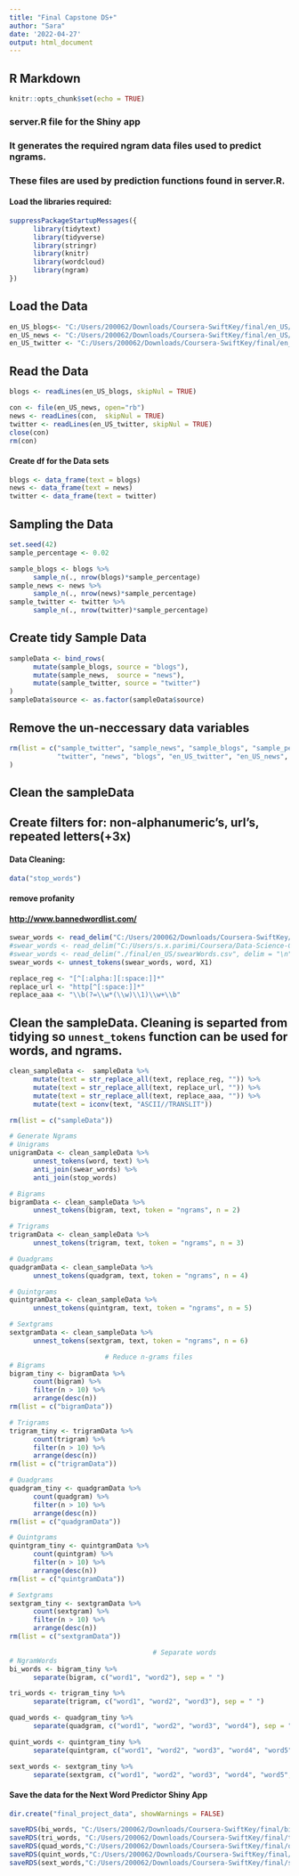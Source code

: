 ---
title: "Final Capstone DS+"
author: "Sara"
date: '2022-04-27'
output: html_document
---

## R Markdown
```{r setup, include=FALSE}
knitr::opts_chunk$set(echo = TRUE)
```

### server.R file for the Shiny app

### It generates the required ngram data files used to predict ngrams.

### These files are used by prediction functions found in server.R.


#### Load the libraries required:

```{r}
suppressPackageStartupMessages({
      library(tidytext)
      library(tidyverse)
      library(stringr)
      library(knitr)
      library(wordcloud)
      library(ngram)
})
```


## Load the Data

```{r}
en_US_blogs<- "C:/Users/200062/Downloads/Coursera-SwiftKey/final/en_US/en_US.blogs.txt"
en_US_news <- "C:/Users/200062/Downloads/Coursera-SwiftKey/final/en_US/en_US.news.txt"
en_US_twitter <- "C:/Users/200062/Downloads/Coursera-SwiftKey/final/en_US/en_US.twitter.txt"
```

## Read the Data

```{r}
blogs <- readLines(en_US_blogs, skipNul = TRUE)
```


```{r}
con <- file(en_US_news, open="rb")
news <- readLines(con,  skipNul = TRUE)
twitter <- readLines(en_US_twitter, skipNul = TRUE)
close(con)
rm(con)
```

#### Create df for the Data sets

```{r}
blogs <- data_frame(text = blogs)
news <- data_frame(text = news)
twitter <- data_frame(text = twitter)
```

## Sampling the Data

```{r}
set.seed(42)
sample_percentage <- 0.02

sample_blogs <- blogs %>%
      sample_n(., nrow(blogs)*sample_percentage)
sample_news <- news %>%
      sample_n(., nrow(news)*sample_percentage)
sample_twitter <- twitter %>%
      sample_n(., nrow(twitter)*sample_percentage)
```

## Create tidy Sample Data

```{r}
sampleData <- bind_rows(
      mutate(sample_blogs, source = "blogs"),
      mutate(sample_news,  source = "news"),
      mutate(sample_twitter, source = "twitter")
)
sampleData$source <- as.factor(sampleData$source)
```

## Remove the un-neccessary data variables

```{r}
rm(list = c("sample_twitter", "sample_news", "sample_blogs", "sample_percentage",
            "twitter", "news", "blogs", "en_US_twitter", "en_US_news", "en_US_blogs")
)
```

## Clean the sampleData

## Create filters for: non-alphanumeric's, url's, repeated letters(+3x)

#### Data Cleaning:

```{r}
data("stop_words")
```

#### remove profanity

#### <http://www.bannedwordlist.com/>

```{r}
swear_words <- read_delim("C:/Users/200062/Downloads/Coursera-SwiftKey/final/en_US/swearWords.csv", delim = "\n", col_names = FALSE)
#swear_words <- read_delim("C:/Users/s.x.parimi/Coursera/Data-Science-Capstone-Milestone-Report/final/en_US/swearWords.csv", delim = "\n", col_names = FALSE)
#swear_words <- read_delim("./final/en_US/swearWords.csv", delim = "\n", col_names = FALSE)
swear_words <- unnest_tokens(swear_words, word, X1)

replace_reg <- "[^[:alpha:][:space:]]*"
replace_url <- "http[^[:space:]]*"
replace_aaa <- "\\b(?=\\w*(\\w)\\1)\\w+\\b"
```

## Clean the sampleData. Cleaning is separted from tidying so `unnest_tokens` function can be used for words, and ngrams.

```{r}
clean_sampleData <-  sampleData %>%
      mutate(text = str_replace_all(text, replace_reg, "")) %>%
      mutate(text = str_replace_all(text, replace_url, "")) %>%
      mutate(text = str_replace_all(text, replace_aaa, "")) %>%
      mutate(text = iconv(text, "ASCII//TRANSLIT"))

rm(list = c("sampleData"))
```

```{r}
# Generate Ngrams
# Unigrams
unigramData <- clean_sampleData %>%
      unnest_tokens(word, text) %>%
      anti_join(swear_words) %>%
      anti_join(stop_words)

# Bigrams
bigramData <- clean_sampleData %>%
      unnest_tokens(bigram, text, token = "ngrams", n = 2)

# Trigrams
trigramData <- clean_sampleData %>%
      unnest_tokens(trigram, text, token = "ngrams", n = 3)

# Quadgrams
quadgramData <- clean_sampleData %>%
      unnest_tokens(quadgram, text, token = "ngrams", n = 4)

# Quintgrams
quintgramData <- clean_sampleData %>%
      unnest_tokens(quintgram, text, token = "ngrams", n = 5)

# Sextgrams
sextgramData <- clean_sampleData %>%
      unnest_tokens(sextgram, text, token = "ngrams", n = 6)

                        # Reduce n-grams files
# Bigrams
bigram_tiny <- bigramData %>%
      count(bigram) %>%
      filter(n > 10) %>%
      arrange(desc(n))
rm(list = c("bigramData"))

# Trigrams
trigram_tiny <- trigramData %>%
      count(trigram) %>%
      filter(n > 10) %>%
      arrange(desc(n))
rm(list = c("trigramData"))

# Quadgrams
quadgram_tiny <- quadgramData %>%
      count(quadgram) %>%
      filter(n > 10) %>%
      arrange(desc(n))
rm(list = c("quadgramData"))

# Quintgrams
quintgram_tiny <- quintgramData %>%
      count(quintgram) %>%
      filter(n > 10) %>%
      arrange(desc(n))
rm(list = c("quintgramData"))

# Sextgrams
sextgram_tiny <- sextgramData %>%
      count(sextgram) %>%
      filter(n > 10) %>%
      arrange(desc(n))
rm(list = c("sextgramData"))

                                    # Separate words
# NgramWords
bi_words <- bigram_tiny %>%
      separate(bigram, c("word1", "word2"), sep = " ")

tri_words <- trigram_tiny %>%
      separate(trigram, c("word1", "word2", "word3"), sep = " ")

quad_words <- quadgram_tiny %>%
      separate(quadgram, c("word1", "word2", "word3", "word4"), sep = " ")

quint_words <- quintgram_tiny %>%
      separate(quintgram, c("word1", "word2", "word3", "word4", "word5"), sep = " ")

sext_words <- sextgram_tiny %>%
      separate(sextgram, c("word1", "word2", "word3", "word4", "word5", "word6"), sep = " ")
```

#### Save the data for the Next Word Predictor Shiny App

```{r}
dir.create("final_project_data", showWarnings = FALSE)

saveRDS(bi_words, "C:/Users/200062/Downloads/Coursera-SwiftKey/final/bi_words_top.rds")
saveRDS(tri_words, "C:/Users/200062/Downloads/Coursera-SwiftKey/final/tri_words_top.rds")
saveRDS(quad_words,"C:/Users/200062/Downloads/Coursera-SwiftKey/final/quad_words_top.rds")
saveRDS(quint_words,"C:/Users/200062/Downloads/Coursera-SwiftKey/final/quint_words_top.rds")
saveRDS(sext_words,"C:/Users/200062/Downloads/Coursera-SwiftKey/final/sext_words_top.rds")
```


